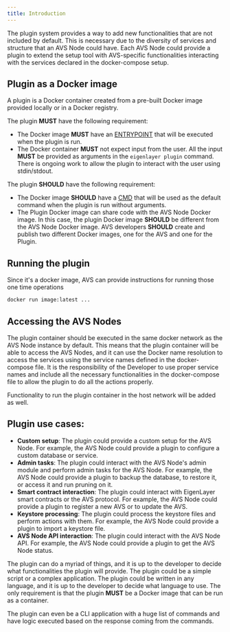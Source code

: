 ```yaml
---
title: Introduction
---
```


The plugin system provides a way to add new functionalities that are not included by default. This is necessary due to the diversity of services and structure that an AVS Node could have. Each AVS Node could provide a plugin to extend the setup tool with AVS-specific functionalities interacting with the services declared in the docker-compose setup.

## Plugin as a Docker image

A plugin is a Docker container created from a pre-built Docker image provided locally or in a Docker registry. 

The plugin **MUST** have the following requirement:

- The Docker image **MUST** have an [ENTRYPOINT](https://docs.docker.com/engine/reference/builder/#entrypoint) that will be executed when the plugin is run.
- The Docker container **MUST** not expect input from the user. All the input **MUST** be provided as arguments in the `eigenlayer plugin` command. There is ongoing work to allow the plugin to interact with the user using stdin/stdout.

The plugin **SHOULD** have the following requirement:

- The Docker image **SHOULD** have a [CMD](https://docs.docker.com/engine/reference/builder/#cmd) that will be used as the default command when the plugin is run without arguments.
- The Plugin Docker image can share code with the AVS Node Docker image. In this case, the plugin Docker image **SHOULD** be different from the AVS Node Docker image. AVS developers **SHOULD** create and publish two different Docker images, one for the AVS and one for the Plugin.


## Running the plugin
Since it's a docker image, AVS can provide instructions for running those one time operations
```bash
docker run image:latest ...
```


## Accessing the AVS Nodes

The plugin container should be executed in the same docker network as the AVS Node instance by default. This means that the plugin container will be able to access the AVS Nodes, and it can use the Docker name resolution to access the services using the service names defined in the docker-compose file. It is the responsibility of the Developer to use proper service names and include all the necessary functionalities in the docker-compose file to allow the plugin to do all the actions properly.

Functionality to run the plugin container in the host network will be added as well.

## Plugin use cases:

-  **Custom setup**: The plugin could provide a custom setup for the AVS Node. For example, the AVS Node could provide a plugin to configure a custom database or service.
- **Admin tasks**: The plugin could interact with the AVS Node's admin module and perform admin tasks for the AVS Node. For example, the AVS Node could provide a plugin to backup the database, to restore it, or access it and run pruning on it.
- **Smart contract interaction**: The plugin could interact with EigenLayer smart contracts or the AVS protocol. For example, the AVS Node could provide a plugin to register a new AVS or to update the AVS.
- **Keystore processing**: The plugin could process the keystore files and perform actions with them. For example, the AVS Node could provide a plugin to import a keystore file.
- **AVS Node API interaction**: The plugin could interact with the AVS Node API. For example, the AVS Node could provide a plugin to get the AVS Node status.

The plugin can do a myriad of things, and it is up to the developer to decide what functionalities the plugin will provide. The plugin could be a simple script or a complex application. The plugin could be written in any language, and it is up to the developer to decide what language to use. The only requirement is that the plugin **MUST** be a Docker image that can be run as a container.

The plugin can even be a CLI application with a huge list of commands and have logic executed based on the response coming from the commands.
